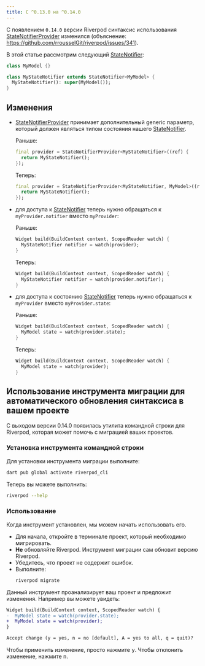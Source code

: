 ```yaml
---
title: С ^0.13.0 на ^0.14.0
---
```


С появлением `0.14.0` версии Riverpod синтаксис использования [StateNotifierProvider] изменился
(объяснение: https://github.com/rrousselGit/riverpod/issues/341).

В этой статье рассмотрим следующий [StateNotifier]:

```dart
class MyModel {}

class MyStateNotifier extends StateNotifier<MyModel> {
  MyStateNotifier(): super(MyModel());
}
```

## Изменения

- [StateNotifierProvider] принимает дополнительный generic параметр, который должен являться
  типом состояния нашего [StateNotifier].

  Раньше:

  ```dart
  final provider = StateNotifierProvider<MyStateNotifier>((ref) {
    return MyStateNotifier();
  });
  ```

  Теперь:

  ```dart
  final provider = StateNotifierProvider<MyStateNotifier, MyModel>((ref) {
    return MyStateNotifier();
  });
  ```

- для доступа к [StateNotifier] теперь нужно обращаться к `myProvider.notifier` вместо `myProvider`:

  Раньше:

  ```dart
  Widget build(BuildContext context, ScopedReader watch) {
    MyStateNotifier notifier = watch(provider);
  }
  ```

  Теперь:

  ```dart
  Widget build(BuildContext context, ScopedReader watch) {
    MyStateNotifier notifier = watch(provider.notifier);
  }
  ```

- для доступа к состоянию [StateNotifier] теперь нужно обращаться к `myProvider` вместо `myProvider.state`:

  Раньше:

  ```dart
  Widget build(BuildContext context, ScopedReader watch) {
    MyModel state = watch(provider.state);
  }
  ```

  Теперь:

  ```dart
  Widget build(BuildContext context, ScopedReader watch) {
    MyModel state = watch(provider);
  }
  ```

## Использование инструмента миграции для автоматического обновления синтаксиса в вашем проекте

С выходом версии 0.14.0 появилась утилита командной строки для Riverpod,
которая может помочь с миграцией ваших проектов.

### Установка инструмента командной строки

Для установки инструмента миграции выполните:

```sh
dart pub global activate riverpod_cli
```

Теперь вы можете выполнить:

```sh
riverpod --help
```

### Использование

Когда инструмент установлен, мы можем начать использовать его.

- Для начала, откройте в терминале проект, который необходимо мигрировать.
- **Не** обновляйте Riverpod.
  Инструмент миграции сам обновит версию Riverpod.
- Убедитесь, что проект не содержит ошибок.
- Выполните:
  ```sh
  riverpod migrate
  ```

Данный инструмент проанализирует ваш проект и предложит изменения.
Например вы можете увидеть:

```diff
Widget build(BuildContext context, ScopedReader watch) {
-  MyModel state = watch(provider.state);
+  MyModel state = watch(provider);
}

Accept change (y = yes, n = no [default], A = yes to all, q = quit)? 
```

Чтобы применить изменение, просто нажмите <kbd>y</kbd>.
Чтобы отклонить изменение, нажмите <kbd>n</kbd>.


[statenotifierprovider]: https://pub.dev/documentation/hooks_riverpod/3.0.0-dev.18/legacy/StateNotifierProvider-class.html
[statenotifier]: https://pub.dev/documentation/state_notifier/latest/state_notifier/StateNotifier-class.html
